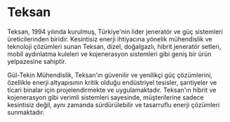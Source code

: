 # Teksan

Teksan, 1994 yılında kurulmuş, Türkiye'nin lider jeneratör ve güç sistemleri üreticilerinden biridir. Kesintisiz enerji ihtiyacına yönelik mühendislik ve teknoloji çözümleri sunan Teksan, dizel, doğalgazlı, hibrit jeneratör setleri, mobil aydınlatma kuleleri ve kojenerasyon sistemleri gibi geniş bir ürün yelpazesine sahiptir.

Gül-Tekin Mühendislik, Teksan'ın güvenilir ve yenilikçi güç çözümlerini, özellikle enerji altyapısının kritik olduğu endüstriyel tesisler, şantiyeler ve ticari binalar için projelendirmekte ve uygulamaktadır. Teksan'ın hibrit ve kojenerasyon gibi verimli sistemleri sayesinde, müşterilerine sadece kesintisiz değil, aynı zamanda sürdürülebilir ve tasarruflu enerji çözümleri sunmaktadır.
